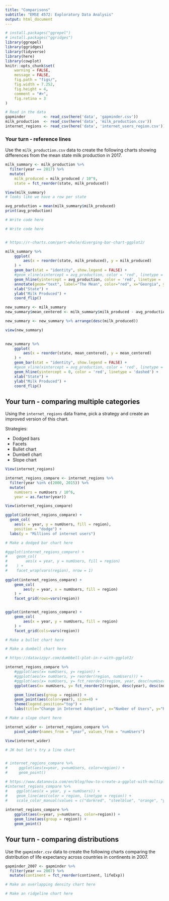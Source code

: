 ```yaml
---
title: "Comparisons"
subtitle: "EMSE 4572: Exploratory Data Analysis"
output: html_document
---
```


```r
# install.packages("ggrepel")
# install.packages("ggridges")
library(ggrepel)
library(ggridges)
library(tidyverse)
library(here)
library(cowplot)
knitr::opts_chunk$set(
    warning = FALSE,
    message = FALSE,
    fig.path = "figs/",
    fig.width = 7.252,
    fig.height = 4,
    comment = "#>",
    fig.retina = 3
)

# Read in the data
gapminder        <- read_csv(here('data', 'gapminder.csv'))
milk_production  <- read_csv(here('data', 'milk_production.csv'))
internet_regions <- read_csv(here('data', 'internet_users_region.csv'))
```


### Your turn - reference lines

Use the `milk_production.csv` data to create the following charts showing differences from the mean state milk production in 2017.

```r
milk_summary <- milk_production %>%
  filter(year == 2017) %>%
  mutate(
    milk_produced = milk_produced / 10^9,
    state = fct_reorder(state, milk_produced))

View(milk_summary)
# looks like we have a row per state

avg_production = mean(milk_summary$milk_produced)
print(avg_production)
```

```r
# Write code here
```

```r
# Write code here


# https://r-charts.com/part-whole/diverging-bar-chart-ggplot2/

milk_summary %>% 
    ggplot(
        aes(x = reorder(state, milk_produced), y = milk_produced)
    ) +
    geom_bar(stat = "identity", show.legend = FALSE) +
    #geom_vline(xintercept = avg_production, color = 'red', linetype = 'dashed') +
    geom_hline(yintercept = avg_production, color = 'red', linetype = 'dashed') +
    annotate(geom="text", label="The Mean", color="red", x="Georgia", y=5, hjust=0) +
    xlab("State") +
    ylab("Milk Produced") +
    coord_flip()


```



```r

new_summary <- milk_summary
new_summary$mean_centered <- milk_summary$milk_produced - avg_production

new_summary <- new_summary %>% arrange(desc(milk_produced))

view(new_summary)
    

new_summary %>% 
    ggplot(
        aes(x = reorder(state, mean_centered), y = mean_centered)
    ) +
    geom_bar(stat = "identity", show.legend = FALSE) +
    #geom_vline(xintercept = avg_production, color = 'red', linetype = 'dashed') +
    geom_hline(yintercept = 0, color = 'red', linetype = 'dashed') +
    xlab("State") +
    ylab("Milk Produced") +
    coord_flip()


```






## Your turn - comparing multiple categories

Using the `internet_regions` data frame, pick a strategy and create an improved version of this chart.

Strategies:

- Dodged bars
- Facets
- Bullet chart
- Dumbell chart
- Slope chart

```r
View(internet_regions)

internet_regions_compare <- internet_regions %>%
  filter(year %in% c(2000, 2015)) %>%
  mutate(
    numUsers = numUsers / 10^6,
    year = as.factor(year))

View(internet_regions_compare)

ggplot(internet_regions_compare) +
  geom_col(
    aes(x = year, y = numUsers, fill = region),
    position = "dodge") +
  labs(y = "Millions of internet users")
```

```r
# Make a dodged bar chart here
```

```r

#ggplot(internet_regions_compare) +
#    geom_col(
#        aes(x = year, y = numUsers, fill = region)
#    ) +
#    facet_wrap(vars(region), nrow = 1)
  
ggplot(internet_regions_compare) +
    geom_col(
        aes(y = year, x = numUsers, fill = region)
    ) +
    facet_grid(rows=vars(region))


ggplot(internet_regions_compare) +
    geom_col(
        aes(x = year, y = numUsers, fill = region)
    ) +
    facet_grid(cols=vars(region))


```

```r
# Make a bullet chart here
```

```r
# Make a dumbell chart here

# https://datavizpyr.com/dumbbell-plot-in-r-with-ggplot2/

internet_regions_compare %>% 
    #ggplot(aes(x= numUsers, y= region)) +
    #ggplot(aes(x= numUsers, y= reorder(region, numUsers))) +
    #ggplot(aes(x= numUsers, y= fct_reorder2(region, year, desc(numUsers)))) +
    ggplot(aes(x= numUsers, y= fct_reorder2(region, desc(year), desc(numUsers)))) +

    geom_line(aes(group = region)) +
    geom_point(aes(color=year), size=4) +
    theme(legend.position="top") +
    labs(title="Change in Internet Adoption", x="Number of Users", y="Region")


```

```r
# Make a slope chart here
```


```r

internet_wider <- internet_regions_compare %>% 
    pivot_wider(names_from = "year", values_from = "numUsers")

View(internet_wider)

# JK but let's try a line chart


# internet_regions_compare %>% 
#     ggplot(aes(x=year, y=numUsers, color=region)) +
#     geom_point()

# https://www.datanovia.com/en/blog/how-to-create-a-ggplot-with-multiple-lines/
#internet_regions_compare %>% 
#    ggplot(aes(x = year, y = numUsers)) + 
#    geom_line(aes(color = region, linetype = region)) + 
#    scale_color_manual(values = c("darkred", "steelblue", "orange", "yellow", "green", "purple", "black"))
       
internet_regions_compare %>% 
    ggplot(aes(x=year, y=numUsers, color=region)) +
    geom_line(aes(group = region)) +
    geom_point()

```

## Your turn - comparing distributions

Use the `gapminder.csv` data to create the following charts comparing the distribution of life expectancy across countries in continents in 2007.

```r
gapminder_2007 <- gapminder %>%
  filter(year == 2007) %>%
  mutate(continent = fct_reorder(continent, lifeExp))
```

```r
# Make an overlapping density chart here
```

```r
# Make an ridgeline chart here
```
